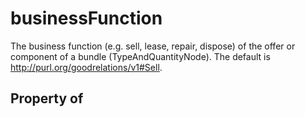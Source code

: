   

# businessFunction

The business function (e.g. sell, lease, repair, dispose) of the offer or component of a bundle (TypeAndQuantityNode). The default is http://purl.org/goodrelations/v1#Sell.

## Property of



